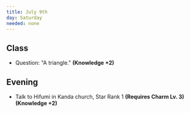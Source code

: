 ```yaml
---
title: July 9th
day: Saturday
needed: none
---
```


## Class
- Question: "A triangle." **(Knowledge +2)**

## Evening
- Talk to Hifumi in Kanda church, Star Rank 1 **(Requires Charm Lv. 3)** **(Knowledge +2)**